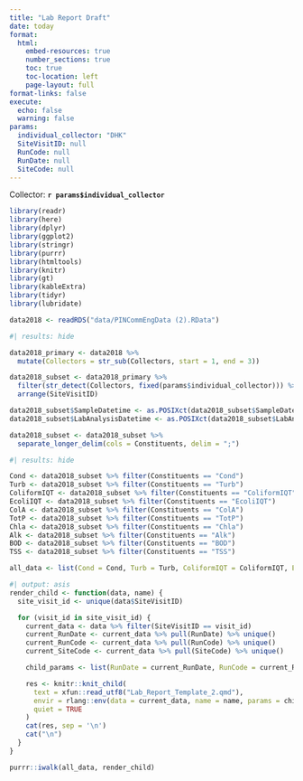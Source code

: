 ```yaml
---
title: "Lab Report Draft"
date: today
format:
  html:
    embed-resources: true
    number_sections: true
    toc: true
    toc-location: left
    page-layout: full
format-links: false
execute:
  echo: false
  warning: false
params:
  individual_collector: "DHK"
  SiteVisitID: null
  RunCode: null
  RunDate: null
  SiteCode: null
---
```


Collector: **`r params$individual_collector`**

```r
library(readr)
library(here)
library(dplyr)
library(ggplot2)
library(stringr)
library(purrr)
library(htmltools)
library(knitr)
library(gt)
library(kableExtra)
library(tidyr)
library(lubridate)

data2018 <- readRDS("data/PINCommEngData (2).RData")
```

```r
#| results: hide

data2018_primary <- data2018 %>%
  mutate(Collectors = str_sub(Collectors, start = 1, end = 3))

data2018_subset <- data2018_primary %>%
  filter(str_detect(Collectors, fixed(params$individual_collector))) %>%
  arrange(SiteVisitID)

data2018_subset$SampleDatetime <- as.POSIXct(data2018_subset$SampleDatetime, format = "%m/%d/%Y %H:%M:%S")
data2018_subset$LabAnalysisDatetime <- as.POSIXct(data2018_subset$LabAnalysisDatetime, format = "%m/%d/%Y %H:%M:%S")

data2018_subset <- data2018_subset %>%
  separate_longer_delim(cols = Constituents, delim = ";")

```


```r
#| results: hide

Cond <- data2018_subset %>% filter(Constituents == "Cond")
Turb <- data2018_subset %>% filter(Constituents == "Turb")
ColiformIQT <- data2018_subset %>% filter(Constituents == "ColiformIQT")
EcoliIQT <- data2018_subset %>% filter(Constituents == "EcoliIQT")
ColA <- data2018_subset %>% filter(Constituents == "ColA")
TotP <- data2018_subset %>% filter(Constituents == "TotP")
Chla <- data2018_subset %>% filter(Constituents == "Chla")
Alk <- data2018_subset %>% filter(Constituents == "Alk")
BOD <- data2018_subset %>% filter(Constituents == "BOD")
TSS <- data2018_subset %>% filter(Constituents == "TSS")

all_data <- list(Cond = Cond, Turb = Turb, ColiformIQT = ColiformIQT, EcoliIQT = EcoliIQT, ColA = ColA, TotP = TotP, Chla = Chla, Alk = Alk, BOD = BOD, TSS = TSS)

```


```r
#| output: asis
render_child <- function(data, name) {
  site_visit_id <- unique(data$SiteVisitID)

  for (visit_id in site_visit_id) {
    current_data <- data %>% filter(SiteVisitID == visit_id)
    current_RunDate <- current_data %>% pull(RunDate) %>% unique()
    current_RunCode <- current_data %>% pull(RunCode) %>% unique()
    current_SiteCode <- current_data %>% pull(SiteCode) %>% unique()

    child_params <- list(RunDate = current_RunDate, RunCode = current_RunCode, SiteCode = current_SiteCode, SiteVisitID = visit_id)

    res <- knitr::knit_child(
      text = xfun::read_utf8("Lab_Report_Template_2.qmd"),
      envir = rlang::env(data = current_data, name = name, params = child_params),
      quiet = TRUE
    )
    cat(res, sep = '\n')
    cat("\n")
  }
}

purrr::iwalk(all_data, render_child)
```


